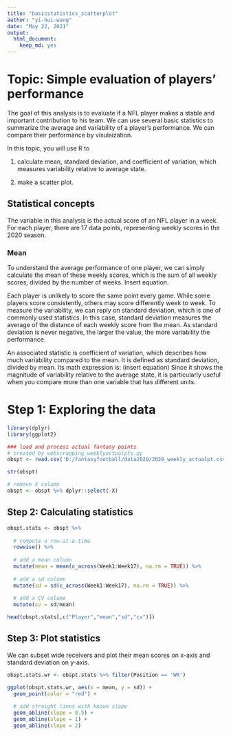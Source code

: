 ```yaml
---
title: "basicstatistics_scatterplot"
author: "yi-hui-wang"
date: "May 22, 2021"
output: 
  html_document: 
    keep_md: yes
---
```


# Topic: Simple evaluation of players' performance

The goal of this analysis is to evaluate if a NFL player makes a stable and important contribution to his team. We can use several basic statistics to summarize the average and variability of a player’s performance. We can compare their performance by visulaization.

In this topic, you will use R to 

1.	calculate mean, standard deviation, and coefficient of variation, which measures variability relative to average state.

2.	make a scatter plot.

## Statistical concepts
The variable in this analysis is the actual score of an NFL player in a week. For each player, there are 17 data points, representing weekly scores in the 2020 season.

### Mean
To understand the average performance of one player, we can simply calculate the mean of these weekly scores, which is the sum of all weekly scores, divided by the number of weeks.  Insert equation.

Each player is unlikely to score the same point every game. While some players score consistently, others may score differently week to week. To measure the variability, we can reply on standard deviation, which is one of commonly used statistics. In this case, standard deviation measures the average of the distance of each weekly score from the mean. As standard deviation is never negative, the larger the value, the more variability the performance.

An associated statistic is coefficient of variation, which describes how much variability compared to the mean. It is defined as standard deviation, divided by mean. Its math expression is: (insert equation) Since it shows the magnitude of variability relative to the average state, it is particularly useful when you compare more than one variable that has different units. 



# Step 1: Exploring the data

```r
library(dplyr)
library(ggplot2)

### load and process actual fantasy points
# created by webscrapping_weeklyactualpts.py
obspt <- read.csv('D:/fantasyfootball/data2020/2020_weekly_actualpt.csv')

str(obspt)

# remove X column
obspt <- obspt %>% dplyr::select(-X)

```

## Step 2: Calculating statistics
```r
obspt.stats <- obspt %>%
  
  # compute a row-at-a-time
  rowwise() %>%
  
  # add a mean column
  mutate(mean = mean(c_across(Week1:Week17), na.rm = TRUE)) %>%
  
  # add a sd column
  mutate(sd = sd(c_across(Week1:Week17), na.rm = TRUE)) %>%
  
  # add a CV colume
  mutate(cv = sd/mean)

head(obspt.stats[,c("Player","mean","sd","cv")])

```

## Step 3: Plot statistics 
We can subset wide receivers and plot their mean scores on x-axis and standard deviation on y-axis.

```r
obspt.stats.wr <- obspt.stats %>% filter(Position == 'WR')

ggplot(obspt.stats.wr, aes(x = mean, y = sd)) +
  geom_point(color = "red") +
  
  # add straight lines with known slope
  geom_abline(slope = 0.5) +
  geom_abline(slope = 1) +
  geom_abline(slope = 2)
```



